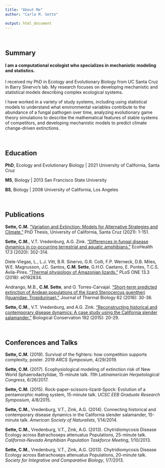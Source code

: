 ```yaml
---
title: "About Me"
author: "Carla M. Sette"

output: html_document
---
```

<p>&nbsp;</p>
## Summary ##
#### I am a computational ecologist who specializes in mechanistic modeling and statistics.
I received my PhD in Ecology and Evolutionary Biology from UC Santa Cruz in Barry Sinervo's lab. My research focuses on developing mechanistic and statistical models describing complex ecological systems.

I have worked in a variety of study systems, including using statistical models to understand what environmental variables  contribute to the abundance of a fungal pathogen over time, analyzing evolutionary game theory simulations to describe the mathematical features of stable systems of competitors, and developing mechanistic models to predict climate change-driven extinctions.

<p>&nbsp;</p>
## Education ##
**PhD**, Ecology and Evolutionary Biology | 2021
University of California, Santa Cruz

**MS**, Biology | 2013
San Francisco State University

**BS**, Biology | 2008
University of California, Los Angeles

<p>&nbsp;</p>
## Publications ##
**Sette, C.M.** ["Variation and Extinction: Models for Alternative Strategies and Climate."](https://escholarship.org/content/qt5mw8939m/qt5mw8939m.pdf) PhD Thesis, University of California, Santa Cruz (2021): 1-151.

**Sette, C.M.**, V.T. Vredenburg, A.G. Zink. ["Differences in fungal disease dynamics in co-occurring terrestrial and aquatic amphibians."](https://link.springer.com/article/10.1007/s10393-020-01501-z) EcoHealth 17.3 (2020): 302-314.

Diele-Viegas, L., L.J. Vitt, B.R. Sinervo, G.R. Colli, F.P. Werneck, D.B. Miles, W.E. Magnusson, J.C. Santos, **C.M. Sette**, G.H.O. Caetano, E. Pontes, T.C.S. Ávila-Pires. [“Thermal physiology of Amazonian lizards."](https://journals.plos.org/plosone/article?id=10.1371/journal.pone.0192834) PLoS ONE 13.3 (2018): e0192834.

Andrango, M.B., **C.M. Sette**, and O. Torres-Carvajal. ["Short-term predicted extinction of Andean populations of the lizard Stenocercus guentheri (Iguanidae: Tropidurinae)."](https://www.sciencedirect.com/science/article/abs/pii/S0306456515302011) Journal of Thermal Biology 62 (2016): 30-36. 

**Sette, C.M.**, V.T. Vredenburg, and A.G. Zink. ["Reconstructing historical and contemporary disease dynamics: A case study using the California slender salamander."](https://www.sciencedirect.com/science/article/abs/pii/S0006320715300896) Biological Conservation 192 (2015): 20-29.


<p>&nbsp;</p>
## Conferences and Talks ##
**Sette, C.M.** (2019). Survival of the fighters: how competition supports complexity, poster. 2019 _ARCS Symposium_, 4/29/2019.

**Sette, C.M.** (2017). Ecophysiological modeling of extinction risk of New World Sphaerodactylidae, 15-minute talk. _11th Latinamerican Herpetological Congress_, 6/26/2017.

**Sette, C.M.** (2015). Rock-paper-scissors-lizard-Spock: Evolution of a pentamorphic mating system, 15-minute talk. _UCSC EEB Graduate Research Symposium_, 4/8/2015.

**Sette, C.M.**, Vredenburg, V.T., Zink, A.G. (2014). Connecting historical and contemporary disease dynamics in the California slender salamander, 15-minute talk. _American Society of Naturalists_, 1/14/2014.

**Sette, C.M.**, Vredenburg, V.T., Zink, A.G. (2013). Chytridiomycosis Disease Ecology across Batrachoseps attenuatus Populations, 25-minute talk. _California-Nevada Amphibian Population Taskforce Meeting_, 1/10/2013.

**Sette, C.M.**, Vredenburg, V.T., Zink, A.G. (2013). Chytridiomycosis Disease Ecology across Batrachoseps attenuatus Populations, 20-minute talk. _Society for Integrative and Comparative Biology_, 1/7/2013.

